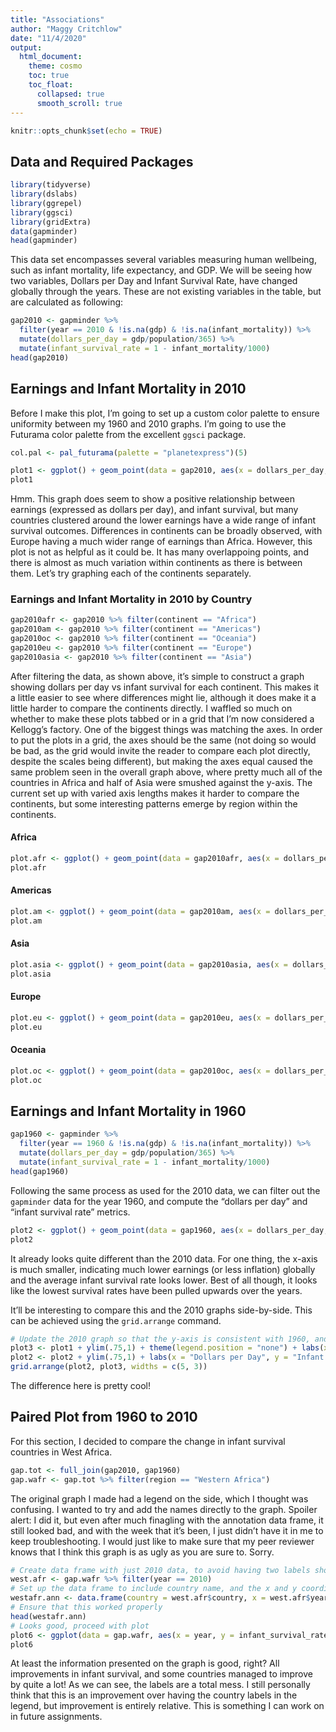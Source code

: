 ```yaml
---
title: "Associations"
author: "Maggy Critchlow"
date: "11/4/2020"
output: 
  html_document:
    theme: cosmo
    toc: true
    toc_float:
      collapsed: true
      smooth_scroll: true
---
```


```r
knitr::opts_chunk$set(echo = TRUE)
```

## Data and Required Packages

```r
library(tidyverse)
library(dslabs)
library(ggrepel)
library(ggsci)
library(gridExtra)
data(gapminder)
head(gapminder)
```

This data set encompasses several variables measuring human wellbeing, such as infant mortality, life expectancy, and GDP. We will be seeing how two variables, Dollars per Day and Infant Survival Rate, have changed globally through the years. These are not existing variables in the table, but are calculated as following:

```r
gap2010 <- gapminder %>% 
  filter(year == 2010 & !is.na(gdp) & !is.na(infant_mortality)) %>%
  mutate(dollars_per_day = gdp/population/365) %>% 
  mutate(infant_survival_rate = 1 - infant_mortality/1000) 
head(gap2010)
```

## Earnings and Infant Mortality in 2010

Before I make this plot, I'm going to set up a custom color palette to ensure uniformity between my 1960 and 2010 graphs. I'm going to use the Futurama color palette from the excellent `ggsci` package.

```r
col.pal <- pal_futurama(palette = "planetexpress")(5)
```

```r
plot1 <- ggplot() + geom_point(data = gap2010, aes(x = dollars_per_day, y = infant_survival_rate, color = continent), alpha = 0.8) + theme_bw() + labs(x = "Dollars per Day", y = "Infant Survival Rate", caption = "Figure 1: Earnings (measured as dollars per day) \n versus infant mortality globally in 2010") + theme(text = element_text(size=13), plot.caption = element_text(hjust = 0), legend.title = element_blank()) + scale_color_futurama()
plot1
```

Hmm. This graph does seem to show a positive relationship between earnings (expressed as dollars per day), and infant survival, but many countries clustered around the lower earnings have a wide range of infant survival outcomes. Differences in continents can be broadly observed, with Europe having a much wider range of earnings than Africa. However, this plot is not as helpful as it could be. It has many overlappoing points, and there is almost as much variation within continents as there is between them. Let's try graphing each of the continents separately.

### Earnings and Infant Mortality in 2010 by Country {.tabset}

```r
gap2010afr <- gap2010 %>% filter(continent == "Africa")
gap2010am <- gap2010 %>% filter(continent == "Americas")
gap2010oc <- gap2010 %>% filter(continent == "Oceania")
gap2010eu <- gap2010 %>% filter(continent == "Europe")
gap2010asia <- gap2010 %>% filter(continent == "Asia")
```

After filtering the data, as shown above, it's simple to construct a graph showing dollars per day vs infant survival for each continent. This makes it a little easier to see where differences might lie, although it does make it a little harder to compare the continents directly. I waffled so much on whether to make these plots tabbed or in a grid that I'm now considered a Kellogg's factory. One of the biggest things was matching the axes. In order to put the plots in a grid, the axes should be the same (not doing so would be bad, as the grid would invite the reader to compare each plot directly, despite the scales being different), but making the axes equal caused the same problem seen in the overall graph above, where pretty much all of the countries in Africa and half of Asia were smushed against the y-axis. The current set up with varied axis lengths makes it harder to compare the continents, but some interesting patterns emerge by region within the continents.

#### Africa

```r
plot.afr <- ggplot() + geom_point(data = gap2010afr, aes(x = dollars_per_day, y = infant_survival_rate, fill = region, shape = region), size = 3, alpha = 0.7) + theme_bw() + labs(x = "Dollars per Day", y = "Infant Survival Rate", caption = "Figure 2.1: Earnings (measured as dollars per day) \n versus infant mortality in Africa in 2010") + theme(text = element_text(size=13), plot.caption = element_text(hjust = 0), legend.title = element_blank()) + scale_shape_manual(values = c(21:25)) + scale_color_locuszoom()
plot.afr
```

#### Americas

```r
plot.am <- ggplot() + geom_point(data = gap2010am, aes(x = dollars_per_day, y = infant_survival_rate, fill = region, shape = region), size = 3, alpha = 0.7) + theme_bw() + labs(x = "Dollars per Day", y = "Infant Survival Rate", caption = "Figure 2.2: Earnings (measured as dollars per day) \n versus infant mortality in the Americas in 2010") + theme(text = element_text(size=13), plot.caption = element_text(hjust = 0), legend.title = element_blank()) + scale_shape_manual(values = c(21:25)) + scale_color_locuszoom()
plot.am
```

#### Asia

```r
plot.asia <- ggplot() + geom_point(data = gap2010asia, aes(x = dollars_per_day, y = infant_survival_rate, fill = region, shape = region), size = 3, alpha = 0.7) + theme_bw() + labs(x = "Dollars per Day", y = "Infant Survival Rate", caption = "Figure 2.3: Earnings (measured as dollars per day) \n versus infant mortality in Asia in 2010") + theme(text = element_text(size=13), plot.caption = element_text(hjust = 0), legend.title = element_blank()) + scale_shape_manual(values = c(21:25)) + scale_color_locuszoom()
plot.asia
```

#### Europe

```r
plot.eu <- ggplot() + geom_point(data = gap2010eu, aes(x = dollars_per_day, y = infant_survival_rate, fill = region, shape = region), size = 3, alpha = 0.7) + theme_bw() + labs(x = "Dollars per Day", y = "Infant Survival Rate", caption = "Figure 2.4: Earnings (measured as dollars per day) \n versus infant mortality in Europe in 2010") + theme(text = element_text(size=13), plot.caption = element_text(hjust = 0), legend.title = element_blank()) + scale_shape_manual(values = c(21:25)) + scale_color_locuszoom()
plot.eu
```

#### Oceania

```r
plot.oc <- ggplot() + geom_point(data = gap2010oc, aes(x = dollars_per_day, y = infant_survival_rate, fill = region, shape = region), size = 3, alpha = 0.9) + theme_bw() + labs(x = "Dollars per Day", y = "Infant Survival Rate", caption = "Figure 2.5: Earnings (measured as dollars per day) \n versus infant mortality in Europe in 2010") + theme(text = element_text(size=13), plot.caption = element_text(hjust = 0), legend.title = element_blank()) + scale_shape_manual(values = c(21:25)) + scale_color_locuszoom()
plot.oc
```

## Earnings and Infant Mortality in 1960

```r
gap1960 <- gapminder %>% 
  filter(year == 1960 & !is.na(gdp) & !is.na(infant_mortality)) %>%
  mutate(dollars_per_day = gdp/population/365) %>% 
  mutate(infant_survival_rate = 1 - infant_mortality/1000) 
head(gap1960)
```

Following the same process as used for the 2010 data, we can filter out the `gapminder` data for the year 1960, and compute the "dollars per day" and "infant survival rate" metrics.

```r
plot2 <- ggplot() + geom_point(data = gap1960, aes(x = dollars_per_day, y = infant_survival_rate, color = continent), alpha = 0.8) + theme_bw() + labs(x = "Dollars per Day", y = "Infant Survival Rate", caption = "Figure 3.1: Earnings (measured as dollars per day) \n versus infant mortality globally in 1960") + theme(text = element_text(size=13), plot.caption = element_text(hjust = 0), legend.title = element_blank()) + scale_color_futurama() + ylim(0.75,1)
plot2
```

It already looks quite different than the 2010 data. For one thing, the x-axis is much smaller, indicating much lower earnings (or less inflation) globally and the average infant survival rate looks lower. Best of all though, it looks like the lowest survival rates have been pulled upwards over the years. 

It'll be interesting to compare this and the 2010 graphs side-by-side. This can be achieved using the `grid.arrange` command.

```r
# Update the 2010 graph so that the y-axis is consistent with 1960, and remove redundant captions and legend
plot3 <- plot1 + ylim(.75,1) + theme(legend.position = "none") + labs(x = "Dollars per Day", y = "Infant Survival Rate", caption = "Figure 3.2: 2010")
plot2 <- plot2 + ylim(.75,1) + labs(x = "Dollars per Day", y = "Infant Survival Rate", caption = "Figure 3.3: 1960")
grid.arrange(plot2, plot3, widths = c(5, 3))
```

The difference here is pretty cool!

## Paired Plot from 1960 to 2010

For this section, I decided to compare the change in infant survival countries in West Africa. 

```r
gap.tot <- full_join(gap2010, gap1960)
gap.wafr <- gap.tot %>% filter(region == "Western Africa")
```

The original graph I made had a legend on the side, which I thought was confusing. I wanted to try and add the names directly to the graph. Spoiler alert: I did it, but even after much finagling with the annotation data frame, it still looked bad, and with the week that it's been, I just didn't have it in me to keep troubleshooting. I would just like to make sure that my peer reviewer knows that I think this graph is as ugly as you are sure to. Sorry.

```r
# Create data frame with just 2010 data, to avoid having two labels show up on the grapg
west.afr <- gap.wafr %>% filter(year == 2010)
# Set up the data frame to include country name, and the x and y coordinates where the labels should be placed on the graph. Adding 2 to the year helps prevent the text from overlapping the end point of the data, but causes its own quirks as we will see below
westafr.ann <- data.frame(country = west.afr$country, x = west.afr$year + 2, y = west.afr$infant_survival_rate)
# Ensure that this worked properly
head(westafr.ann)
# Looks good, proceed with plot
plot6 <- ggplot(data = gap.wafr, aes(x = year, y = infant_survival_rate, group = country)) + geom_line(aes(color = country), alpha = 0.9) + geom_point(aes(color = country)) + theme_bw() + geom_text_repel(data = westafr.ann, aes(x = x, y = y, label = country)) + theme(text = element_text(size=13), plot.caption = element_text(hjust = 0), legend.position = "none") + labs(x = "Year", y = "Infant Survival Rate", caption = "Figure 4: Change in infant survival rate in Western African countries, 1960-2010") + xlim(NA, 2015)
plot6
```

At least the information presented on the graph is good, right? All improvements in infant survival, and some countries managed to improve by quite a lot! As we can see, the labels are a total mess. I still personally think that this is an improvement over having the country labels in the legend, but improvement is entirely relative. This is something I can work on in future assignments.